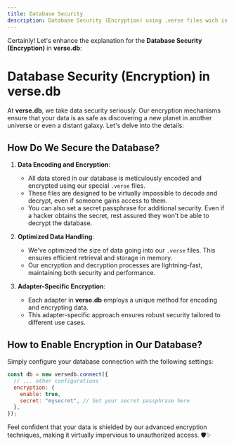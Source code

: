 ```yaml
---
title: Database Security
description: Database Security (Encryption) using .verse files wich is very secure and secure enough for your database.
---
```

Certainly! Let's enhance the explanation for the **Database Security (Encryption)** in **verse.db**:

# Database Security (Encryption) in verse.db

At **verse.db**, we take data security seriously. Our encryption mechanisms ensure that your data is as safe as discovering a new planet in another universe or even a distant galaxy. Let's delve into the details:

## How Do We Secure the Database?

1. **Data Encoding and Encryption**:
   - All data stored in our database is meticulously encoded and encrypted using our special `.verse` files.
   - These files are designed to be virtually impossible to decode and decrypt, even if someone gains access to them.
   - You can also set a secret passphrase for additional security. Even if a hacker obtains the secret, rest assured they won't be able to decrypt the database.

2. **Optimized Data Handling**:
   - We've optimized the size of data going into our `.verse` files. This ensures efficient retrieval and storage in memory.
   - Our encryption and decryption processes are lightning-fast, maintaining both security and performance.

3. **Adapter-Specific Encryption**:
   - Each adapter in **verse.db** employs a unique method for encoding and encrypting data.
   - This adapter-specific approach ensures robust security tailored to different use cases.

## How to Enable Encryption in Our Database?

Simply configure your database connection with the following settings:

```javascript
const db = new versedb.connect({
  // ... other configurations
  encryption: {
    enable: true,
    secret: "mysecret", // Set your secret passphrase here
  },
});
```

Feel confident that your data is shielded by our advanced encryption techniques, making it virtually impervious to unauthorized access. 🛡️✨